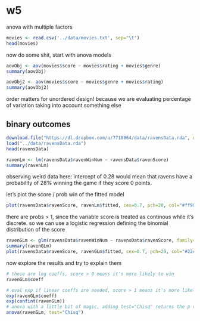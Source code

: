 w5
========================================================

anova with multiple factors

```r
movies <- read.csv('../data/movies.txt', sep="\t")
head(movies)
```

now do some shit, start with anova models

```r
aovObj <- aov(movies$score ~ movies$rating + movies$genre)
summary(aovObj)

aovObj2 <- aov(movies$score ~ movies$genre + movies$rating)
summary(aovObj2)
```

order matters for unordered design! because we are evaluating percentage of variation taking into account something else

## binary outcomes

```r
download.file("https://dl.dropbox.com/u/7710864/data/ravensData.rda", destfile="../data/ravensData.rda",method="curl")
load("../data/ravensData.rda")
head(ravensData)

ravenLm <- lm(ravensData$ravenWinNum ~ ravensData$ravenScore)
summary(ravenLm)
```

observing weird data here: intercept of 0.28 would mean that ravens have a probability of 28% winning the game if they score 0 points.

let's plot the score / prob win of the fitted model

```r
plot(ravensData$ravenScore, ravenLm$fitted, cex=0.7, pch=20, col="#ff9900", ylab="prob ravens win")
```

there are probs > 1, since the variable score is treated as continous while it's discrete. so we can use a logistic regression defining the binomial distribution of the score

```r
ravenGLm <- glm(ravensData$ravenWinNum ~ ravensData$ravenScore, family="binomial")
summary(ravenGLm)
plot(ravensData$ravenScore, ravenGLm$fitted, cex=0.7, pch=20, col="#22cc00", ylab="prob ravens win")
```

now explore the results and try to explain them

```r
# these are log coeffs, score > 0 means it's more likely to win
ravenGLm$coeff

# eval exp if linear coeffs are needed, score > 1 means it's more likely to win
exp(ravenGLm$coeff)
exp(confint(ravenGLm))
# anova with a little bit of magic, adding test="Chisq" returns the p value
anova(ravenGLm, test="Chisq")
```
